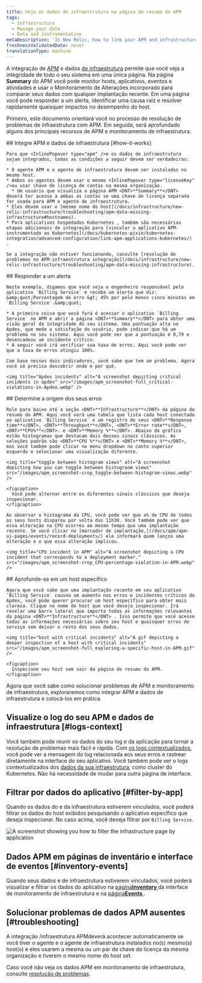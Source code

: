 ```yaml
---
title: Veja os dados de infraestrutura na página de resumo do APM
tags:
  - Infrastructure
  - Manage your data
  - Data and instrumentation
metaDescription: 'In New Relic, how to link your APM and infrastructure data together.'
freshnessValidatedDate: never
translationType: machine
---
```


A integração de [APM](/docs/apm/new-relic-apm/getting-started/welcome-new-relic-apm) e dados [de infraestrutura](/docs/infrastructure/new-relic-infrastructure/getting-started/welcome-new-relic-infrastructure) permite que você veja a integridade de todo o seu sistema em uma única página. Na página <DNT>**Summary**</DNT> do APM você pode monitor hosts, aplicativos, eventos e <InlinePopover type="alerts" />atividades e usar o Monitoramento de Alterações incorporado para comparar seus dados com qualquer implantação recente. Em uma página você pode responder a um alerta, identificar uma causa raiz e resolver rapidamente quaisquer impactos no desempenho do host.

Primeiro, este documento orientará você no processo de resolução de problemas de infraestrutura com APM. Em seguida, será aprofundado alguns dos principais recursos de APM e monitoramento de infraestrutura.

<Steps>
  <Step>
    ## Integre APM e dados de infraestrutura [#how-it-works]

    Para que <InlinePopover type="apm" />e os dados de infraestrutura sejam integrados, todas as condições a seguir devem ser verdadeiras:

    * O agente APM e o agente de infraestrutura devem ser instalados no mesmo host.
    * Ambos os agentes devem usar o mesmo <InlinePopover type="licenseKey" />ou usar chave de licença de contas na mesma organização.
      * Um usuário que visualiza a página APM <DNT>**Summary**</DNT> deverá ter acesso a ambas as contas se uma chave de licença separada for usada para APM e agente de infraestrutura.
    * Eles devem usar o [mesmo nome do host](/docs/infrastructure/new-relic-infrastructure/troubleshooting/apm-data-missing-infrastructure#hostnames).
    * Para aplicativos hospedados Kubernetes , também são necessárias etapas adicionais de integração para [vincular o aplicativo APM-instrumentado ao Kubernetes](/docs/kubernetes-pixie/kubernetes-integration/advanced-configuration/link-apm-applications-kubernetes/) .

    Se a integração não estiver funcionando, consulte [resolução de problemas no APM-infraestrutura integração](/docs/infrastructure/new-relic-infrastructure/troubleshooting/apm-data-missing-infrastructure).
  </Step>

  <Step>
    ## Responder a um alerta

    Neste exemplo, digamos que você seja o engenheiro responsável pelo aplicativo `Billing Service` e receba um alerta que diz: &amp;quot;Porcentagem de erro &gt; 45% por pelo menos cinco minutos em `Billing Service`.&amp;quot;

    * A primeira coisa que você fará é acessar o aplicativo `Billing Service` no APM e abrir a página <DNT>**Summary**</DNT> para obter uma visão geral da integridade do seu sistema. Uma pontuação alta no Apdex, que mede a satisfação do usuário, pode indicar que há um problema no seu sistema. Aqui você pode ver que a pontuação é 0,79 e desencadeou um incidente crítico.
    * A seguir você irá verificar sua taxa de erros. Aqui você pode ver que a taxa de erros atingiu 100%.

    Com base nesses dois indicadores, você sabe que tem um problema. Agora você só precisa descobrir onde e por quê.

    <img title="Apdex incidents" alt="A screenshot depicting critical incidents in apdex" src="/images/apm_screenshot-full_critical-violations-in-Apdex.webp" />
  </Step>

  <Step>
    ## Determine a origem dos seus erros

    Role para baixo até a seção <DNT>**Infrastructure**</DNT> da página de resumo do APM. Aqui você verá uma tabela que lista cada host conectado ao aplicativo `Billing Service` e um registro de seus <DNT>**Response time**</DNT>, <DNT>**Throughput**</DNT>, <DNT>**Error rate**</DNT>, <DNT>**CPU%**</DNT>. e <DNT>**Memory %**</DNT>. Abaixo do gráfico estão histogramas que destacam dois desses sinais clássicos. As seleções padrão são <DNT>**CPU %**</DNT> e <DNT>**Memory %**</DNT>, mas você também pode clicar no menu dropdown no canto superior esquerdo e selecionar uma visualização diferente.

    <img title="toggle between histogram views" alt="A screenshot depicting how you can toggle between histograom views" src="/images/apm_screenshot-crop_toggle-between-histogram-views.webp" />

    <figcaption>
      Você pode alternar entre os diferentes sinais clássicos que deseja inspecionar.
    </figcaption>

    Ao observar o histograma da CPU, você pode ver que a% de CPU de todos os seus hosts disparou por volta das 11h30. Você também pode ver que essa alteração na CPU ocorreu ao mesmo tempo que uma implantação recente. Se você clicar no [marcador de implantação,](/docs/apm/apm-ui-pages/events/record-deployments/) ele informará quem lançou uma alteração e o que essa alteração implicou.

    <img title="CPU incident in APM" alt="A screenshot depicting a CPU incident that corresponds to a deployment marker." src="/images/apm_screenshot-crop_CPU-percentage-violation-in-APM.webp" />
  </Step>

  <Step>
    ## Aprofunde-se em um host específico

    Agora que você sabe que uma implantação recente em seu aplicativo `Billing Service` causou um aumento nos erros e incidentes críticos do Apdex, você pode querer procurar um host específico para obter mais clareza. Clique no nome do host que você deseja inspecionar. Irá revelar uma barra lateral que importa todas as informações relevantes da página <DNT>**Infrastructure**</DNT> . Isso permite que você acesse todas as informações necessárias sobre seu host e quaisquer erros de serviço sem deixar o resto dos seus dados.

    <img title="host with critical incidents" alt="A gif depicting a deeper inspection of a host with critical incidents" src="/images/apm_screenshot-full_exploring-a-specific-host-in-APM.gif" />

    <figcaption>
      Inspecione seu host sem sair da página de resumo do APM.
    </figcaption>
  </Step>
</Steps>

Agora que você sabe como solucionar problemas de APM e monitoramento de infraestrutura, exploraremos como integrar APM e dados de infraestrutura e colocá-los em prática.

## Visualize o log do seu APM e dados de infraestrutura [#logs-context]

Você também pode reunir os dados do seu log e da aplicação para tornar a resolução de problemas mais fácil e rápida. Com [os logs contextualizados](/docs/logs/logs-context/configure-logs-context-apm-agents/), você pode ver a mensagem do log relacionada aos seus erros e rastrear diretamente na interface do seu aplicativo. Você também pode ver o logs contextualizados dos [dados da sua infraestrutura](/docs/logs/forward-logs/forward-your-logs-using-infrastructure-agent/), como cluster do Kubernetes. Não há necessidade de mudar para outra página de interface.

## Filtrar por dados do aplicativo [#filter-by-app]

Quando os dados do <InlinePopover type="apm" />e da infraestrutura estiverem vinculados, você poderá filtrar os dados do host exibidos pesquisando o aplicativo específico que deseja inspecionar. No caso acima, você deseja filtrar por `Billing Service`.

<img title="filter by application" alt="A screenshot showing you how to filter the infrastructure page by application" src="/images/apm_screenshot-full_filter-by-application.webp" />

## Dados APM em páginas de inventário e interface de eventos [#inventory-events]

Quando seus dados <InlinePopover type="apm" />e de infraestrutura estiverem vinculados, você poderá visualizar e filtrar os dados do aplicativo na [página<DNT>**Inventory**</DNT> ](/docs/infrastructure/new-relic-infrastructure/infrastructure-ui-pages/infrastructure-inventory-page-search-your-entire-infrastructure)da interface de monitoramento de infraestrutura e na [página<DNT>**Events**</DNT> ](/docs/infrastructure/new-relic-infrastructure/infrastructure-ui-pages/infrastructure-events-page-live-feed-every-agent).

## Solucionar problemas de dados APM ausentes [#troubleshooting]

A integração /infraestrutura APMdeverá acontecer automaticamente se você tiver o <InlinePopover type="apm" />agente e o agente de infraestrutura instalados no(s) mesmo(s) host(s) e eles usarem a mesma <InlinePopover type="licenseKey" />ou um par de chave de licença da mesma organização e tiverem o mesmo nome do host set.

Caso você não veja os dados APM em monitoramento de infraestrutura, consulte [resolução de problemas](/docs/infrastructure/new-relic-infrastructure/troubleshooting/troubleshooting-apm-data-not-infrastructure).